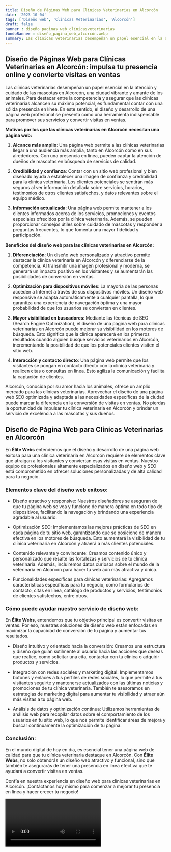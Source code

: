 ```yaml
---
title: Diseño de Páginas Web para Clínicas Veterinarias en Alcorcón
date: '2023-10-04'
tags: ['Diseño web', 'Clínicas Veterinarias', 'Alcorcón']
draft: false
banner : diseño_paginas_web_clínicasveterinarias
fondoBanner : diseño_pagina_web_alcorcón.webp
summary: Las clínicas veterinarias desempeñan un papel esencial en la atención y cuidado de las mascotas en Alcorcón, una ciudad vibrante y amante de los animales. Para destacar entre la competencia y asegurar que las clínicas veterinarias alcancen su máximo potencial, es fundamental contar con una sólida presencia en línea. En este sentido, el diseño y desarrollo de una página web profesional se presenta como una herramienta indispensable para promover sus servicios y convertir visitas en ventas.
---
```


## **Diseño de Páginas Web para Clínicas Veterinarias en Alcorcón: impulsa tu presencia online y convierte visitas en ventas**

Las clínicas veterinarias desempeñan un papel esencial en la atención y cuidado de las mascotas en Alcorcón, una ciudad vibrante y amante de los animales. Para destacar entre la competencia y asegurar que las clínicas veterinarias alcancen su máximo potencial, es fundamental contar con una sólida presencia en línea. En este sentido, el diseño y desarrollo de una página web profesional se presenta como una herramienta indispensable para promover sus servicios y convertir visitas en ventas.

**Motivos por los que las clínicas veterinarias en Alcorcón necesitan una página web:**

1. **Alcance más amplio**: Una página web permite a las clínicas veterinarias llegar a una audiencia más amplia, tanto en Alcorcón como en sus alrededores. Con una presencia en línea, pueden captar la atención de dueños de mascotas en búsqueda de servicios de calidad.

2. **Credibilidad y confianza**: Contar con un sitio web profesional y bien diseñado ayuda a establecer una imagen de confianza y credibilidad para la clínica veterinaria. Los clientes potenciales se sentirán más seguros al ver información detallada sobre servicios, horarios, testimonios de otros clientes satisfechos, y datos relevantes sobre el equipo médico.

3. **Información actualizada**: Una página web permite mantener a los clientes informados acerca de los servicios, promociones y eventos especiales ofrecidos por la clínica veterinaria. Además, se pueden proporcionar consejos útiles sobre cuidado de mascotas y responder a preguntas frecuentes, lo que fomenta una mayor fidelidad y participación.

**Beneficios del diseño web para las clínicas veterinarias en Alcorcón:**

1. **Diferenciación**: Un diseño web personalizado y atractivo permite destacar la clínica veterinaria en Alcorcón y diferenciarse de la competencia. Al transmitir una imagen profesional y moderna, se generará un impacto positivo en los visitantes y se aumentarán las posibilidades de conversión en ventas.

2. **Optimización para dispositivos móviles**: La mayoría de las personas acceden a Internet a través de sus dispositivos móviles. Un diseño web responsive se adapta automáticamente a cualquier pantalla, lo que garantiza una experiencia de navegación óptima y una mayor probabilidad de que los usuarios se conviertan en clientes.

3. **Mayor visibilidad en buscadores**: Mediante las técnicas de SEO (Search Engine Optimization), el diseño de una página web para clínicas veterinarias en Alcorcón puede mejorar su visibilidad en los motores de búsqueda. Esto significa que la clínica aparecerá en los primeros resultados cuando alguien busque servicios veterinarios en Alcorcón, incrementando la posibilidad de que los potenciales clientes visiten el sitio web.

4. **Interacción y contacto directo**: Una página web permite que los visitantes se pongan en contacto directo con la clínica veterinaria y realicen citas o consultas en línea. Esto agiliza la comunicación y facilita la captación de clientes.

Alcorcón, conocida por su amor hacia los animales, ofrece un amplio mercado para las clínicas veterinarias. Aprovechar el diseño de una página web SEO optimizada y adaptada a las necesidades específicas de la ciudad puede marcar la diferencia en la conversión de visitas en ventas. No pierdas la oportunidad de impulsar tu clínica veterinaria en Alcorcón y brindar un servicio de excelencia a las mascotas y sus dueños.

<GifSeo />

<Cta />

## Diseño de Página Web para Clínicas Veterinarias en Alcorcón

En **Élite Webs** entendemos que el diseño y desarrollo de una página web exitosa para una clínica veterinaria en Alcorcón requiere de elementos clave que atraigan a los visitantes y conviertan esas visitas en ventas. Nuestro equipo de profesionales altamente especializados en diseño web y SEO está comprometido en ofrecer soluciones personalizadas y de alta calidad para tu negocio. 

### Elementos clave del diseño web exitoso:

- Diseño atractivo y responsive: Nuestros diseñadores se aseguran de que tu página web se vea y funcione de manera óptima en todo tipo de dispositivos, facilitando la navegación y brindando una experiencia agradable al usuario.

- Optimización SEO: Implementamos las mejores prácticas de SEO en cada página de tu sitio web, garantizando que se posicione de manera efectiva en los motores de búsqueda. Esto aumentará la visibilidad de tu clínica veterinaria en Alcorcón y atraerá a más clientes potenciales.

- Contenido relevante y convincente: Creamos contenido único y personalizado que resalte las fortalezas y servicios de tu clínica veterinaria. Además, incluiremos datos curiosos sobre el mundo de la veterinaria en Alcorcón para hacer tu web aún más atractiva y única.

- Funcionalidades específicas para clínicas veterinarias: Agregamos características específicas para tu negocio, como formularios de contacto, citas en línea, catálogo de productos y servicios, testimonios de clientes satisfechos, entre otros.

### Cómo puede ayudar nuestro servicio de diseño web:

En **Élite Webs**, entendemos que tu objetivo principal es convertir visitas en ventas. Por eso, nuestras soluciones de diseño web están enfocadas en maximizar la capacidad de conversión de tu página y aumentar tus resultados.

- Diseño intuitivo y orientado hacia la conversión: Creamos una estructura y diseño que guían sutilmente al usuario hacia las acciones que deseas que realice, como solicitar una cita, contactar con tu clínica o adquirir productos y servicios.

- Integración con redes sociales y marketing digital: Implementamos botones y enlaces a tus perfiles de redes sociales, lo que permite a tus visitantes seguirte y mantenerse actualizados con las últimas noticias y promociones de tu clínica veterinaria. También te asesoramos en estrategias de marketing digital para aumentar tu visibilidad y atraer aún más visitas a tu página web.

- Análisis de datos y optimización continua: Utilizamos herramientas de análisis web para recopilar datos sobre el comportamiento de los usuarios en tu sitio web, lo que nos permite identificar áreas de mejora y buscar continuamente la optimización de tu página.

### Conclusión:

En el mundo digital de hoy en día, es esencial tener una página web de calidad para que tu clínica veterinaria destaque en Alcorcón. Con **Élite Webs**, no solo obtendrás un diseño web atractivo y funcional, sino que también te asegurarás de tener una presencia en línea efectiva que te ayudará a convertir visitas en ventas.

Confía en nuestra experiencia en diseño web para clínicas veterinarias en Alcorcón. ¡Contáctanos hoy mismo para comenzar a mejorar tu presencia en línea y hacer crecer tu negocio!

<Video />

<CtaBot job='Clínicas Veterinarias' city='Alcorcón'/>

<Gmaps query='Alcorcón+españa+maps' />